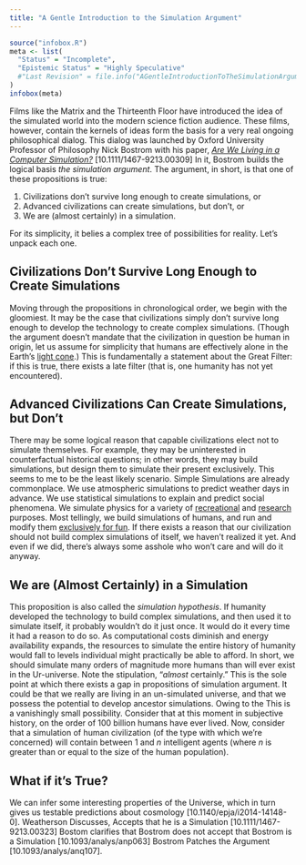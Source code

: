```yaml
---
title: "A Gentle Introduction to the Simulation Argument"
---
```


```r
source("infobox.R")
meta <- list(
  "Status" = "Incomplete",
  "Epistemic Status" = "Highly Speculative"
  #"Last Revision" = file.info("AGentleIntroductionToTheSimulationArgument.Rmd")$mtime
)
infobox(meta)
```

Films like the Matrix and the Thirteenth Floor have introduced the idea of the simulated world into the modern science fiction audience. These films, however, contain the kernels of ideas form the basis for a very real ongoing philosophical dialog. This dialog was launched by Oxford University Professor of Philosophy Nick Bostrom with his paper, _[Are We Living in a Computer Simulation?](http://simulation-argument.com/)_ [10.1111/1467-9213.00309] In it, Bostrom builds the logical basis _the simulation argument_. The argument, in short, is that one of these propositions is true:

1.  Civilizations don't survive long enough to create simulations, or
2.  Advanced civilizations can create simulations, but don't, or
3.  We are (almost certainly) in a simulation.

For its simplicity, it belies a complex tree of possibilities for reality. Let's unpack each one.

## Civilizations Don't Survive Long Enough to Create Simulations

Moving through the propositions in chronological order, we begin with the gloomiest. It may be the case that civilizations simply don't survive long enough to develop the technology to create complex simulations. (Though the argument doesn't mandate that the civilization in question be human in origin, let us assume for simplicity that humans are effectively alone in the Earth's [light cone](https://en.wikipedia.org/wiki/Light_cone).) This is fundamentally a statement about the Great Filter: if this is true, there exists a late filter (that is, one humanity has not yet encountered).

## Advanced Civilizations Can Create Simulations, but Don't

There may be some logical reason that capable civilizations elect not to simulate themselves. For example, they may be uninterested in counterfactual historical questions; in other words, they may build simulations, but design them to simulate their present exclusively. This seems to me to be the least likely scenario. Simple Simulations are already commonplace. We use atmospheric simulations to predict weather days in advance. We use statistical simulations to explain and predict social phenomena. We simulate physics for a variety of [recreational](http://universesandbox.com/) and [research](http://www.fromquarkstoquasars.com/researchers-model-birth-of-universe-in-mega-cosmological-simulation/) purposes. Most tellingly, we build simulations of humans, and run and modify them [exclusively for fun](http://www.thesims.com/). If there exists a reason that our civilization should not build complex simulations of itself, we haven't realized it yet. And even if we did, there's always some asshole who won't care and will do it anyway.

## We are (Almost Certainly) in a Simulation

This proposition is also called the _simulation hypothesis_. If humanity developed the technology to build complex simulations, and then used it to simulate itself, it probably wouldn't do it just once. It would do it every time it had a reason to do so. As computational costs diminish and energy availability expands, the resources to simulate the entire history of humanity would fall to levels individual might practically be able to afford. In short, we should simulate many orders of magnitude more humans than will ever exist in the Ur-universe. Note the stipulation, "_almost_ certainly." This is the sole point at which there exists a gap in propositions of simulation argument. It could be that we really are living in an un-simulated universe, and that we possess the potential to develop ancestor simulations. Owing to the This is a vanishingly small possibility. Consider that at this moment in subjective history, on the order of 100 billion humans have ever lived. Now, consider that a simulation of human civilization (of the type with which we're concerned) will contain between 1 and _n_ intelligent agents (where _n_ is greater than or equal to the size of the human population).

## What if it's True?

We can infer some interesting properties of the Universe, which in turn gives us testable predictions about cosmology [10.1140/epja/i2014-14148-0]. Weatherson Discusses, Accepts that he is a Simulation [10.1111/1467-9213.00323] Bostom clarifies that Bostrom does not accept that Bostrom is a Simulation [10.1093/analys/anp063] Bostrom Patches the Argument [10.1093/analys/anq107].
